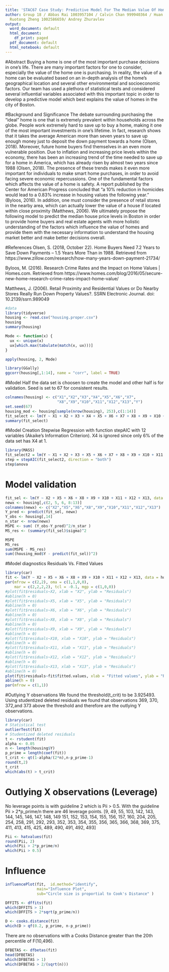 ---
title: 'STAC67 Case Study: Predictive Model For The Median Value Of Homes In Boston'
author: Group 18 / Abbas Rai 1003957104 / Calvin Chan 999940364 / Huan Wang 1001707049/
  Ruotong Zheng 1002586659/ Andrey Zhuravlev
output:
  word_document: default
  html_document:
    df_print: paged
  pdf_document: default
  html_notebook: default
---
#Abstract
Buying a home is one of the most important purchase decisions in one’s life. There are many important factors for one to consider, especially the value of the home one is purchasing. In reality, the value of a home can be evaluated based on an in-depth analysis of the home’s geographical location and several other environmental and socioeconomic factors. Our team has used a plethora of statistical tests and considered several influential variables associated with this important topic in order to develop a predictive model which best explains the value of homes in the city of Boston.

#Background and Significance
The debate surrounding purchasing the "ideal" home is one that is extremely prevalent within households across the globe. People work extremely hard to save up to buy a home, making it one of the most important investments in one's lifetime. In fact, research shows that it takes the average American more than seven years to save up enough money just to deposit the down payment towards a home (Olsen, 2018). Moreover, future home buyers find themselves in an even more vulnerable position. Due to inflation and increasing price levels within the economy, there has been an increasing trend of the time needed to save up for a home in America, which has already risen by almost two years since 1988 (Olsen, 2018). The presence of these trends makes it even more important for individuals to make smart home purchases, in order to avoid facing severe economic repercussions. One of the fundamental factors which affects the value of a home is safety. A report published by the Center for American Progress concluded that “a 10% reduction in homicides would lead to a 0.83% increase in housing values the following year.” (Byloos, 2016). In addition, one must consider the presence of retail stores in the nearby area, which can actually lower the value of a house if located within close proximity (Matthews, 2006). We ultimately propose the following model to predict the median house price levels in Boston in order to provide home buyers and real estate agents with more holistic understanding of the factors which influence the value of homes and provide them with the necessary information to understand the housing market better and make better decisions overall.

#References
Olsen, S. (2018, October 22). Home Buyers Need 7.2 Years to Save Down Payments – 1.5 Years More Than in 1988. Retrieved from https://www.zillow.com/research/how-many-years-down-payment-21734/

Byloos, M. (2016). Research Crime Rates and the Impact on Home Values | Homes.com. Retrieved from https://www.homes.com/blog/2016/05/secure-new-home-research-crime-rates-impact-home-value/

Matthews, J. (2006). Retail Proximity and Residential Values or Do Nearby Stores Really Run Down Property Values?. SSRN Electronic Journal. doi: 10.2139/ssrn.989049



```{r include = FALSE}
#data
library(tidyverse)
housing <- read.csv("housing.proper.csv")
housing
summary(housing)
```
```{r echo = FALSE}
Mode <- function(x) {
  ux <- unique(x)
  ux[which.max(tabulate(match(x, ux)))]
}

apply(housing, 2, Mode)
```
```{r echo = FALSE}
library(GGally)
ggcorr(housing[,1:14], name = "corr", label = TRUE)
```

#Model
Half the data set is choosen to create the model and other half is for validation.
Seed is set to 67 for consistent results.
```{r include = FALSE}

colnames(housing) <- c("X1","X2","X3","X4","X5","X6","X7",
                       "X8","X9","X10","X11","X12","X13","Y")
set.seed(67)
housing_mod <- housing[sample(nrow(housing), 253),c(1:14)]
fit_select <- lm(Y ~ X1 + X2 + X3 + X4 + X5 + X6 + X7 + X8 + X9 + X10 + X11 + X12 + X13, data = housing_mod)
summary(fit_select)
```
#Model Creation
Stepwise Regression with function stepAIC with 12 variables (Akaike's Information Criterion).
X4 is ignored since only 6% of the data set has X4 at 1.
```{r include = FALSE}
library(MASS)
fit_select2 = lm(Y ~ X1 + X2 + X3 + X5 + X6 + X7 + X8 + X9 + X10 + X11 + X12 + X13, data = housing_mod)
step = stepAIC(fit_select2, direction = "both")
step$anova
```
# Model validation

```{r include = FALSE}
fit_sel <- lm(Y ~ X2 + X5 + X6 + X8 + X9 + X10 + X11 + X12 + X13, data = housing_mod)
newx <- housing[,c(2, 5, 6, 8:13)]
colnames(newx) <- c("X2","X5","X6","X8","X9","X10","X11","X12","X13")
Y_pred <- predict(fit_sel, newx)
Y_obs <- housing[,14] 
n_star <- nrow(newx)
MSPE <- sum( (Y_obs-Y_pred)^2/n_star )
MS_res <- (summary(fit_sel)$sigma)^2

MSPE
MS_res
sum(MSPE - MS_res)
sum((housing_mod$Y - predict(fit_sel))^2)
```
#Model diagnostics
Residuals Vs. Fitted Values
```{r echo = FALSE}
library(car)
fit <- lm(Y ~ X2 + X5 + X6 + X8 + X9 + X10 + X11 + X12 + X13, data = housing)
par(mfrow = c(2,2), oma = c(1,1,0,0), 
    mar = c(2,2,2,2), tcl = -0.1, mgp = c(1,0,0))
#plot(fit$residuals~X2, xlab = "X2", ylab = "Residuals")
#abline(h = 0)
#plot(fit$residuals~X5, xlab = "X5", ylab = "Residuals")
#abline(h = 0)
#plot(fit$residuals~X6, xlab = "X6", ylab = "Residuals")
#abline(h = 0)
#plot(fit$residuals~X8, xlab = "X8", ylab = "Residuals")
#abline(h = 0)
#plot(fit$residuals~X9, xlab = "X9", ylab = "Residuals")
#abline(h = 0)
#plot(fit$residuals~X10, xlab = "X10", ylab = "Residuals")
#abline(h = 0)
#plot(fit$residuals~X11, xlab = "X11", ylab = "Residuals")
#abline(h = 0)
#plot(fit$residuals~X12, xlab = "X12", ylab = "Residuals")
#abline(h = 0)
#plot(fit$residuals~X13, xlab = "X13", ylab = "Residuals")
#abline(h = 0)
plot(fit$residuals~fit$fitted.values, xlab = "Fitted values", ylab = "Residuals")
abline(h = 0)
par(mfrow = c(1,1))
```
#Outlying Y observations
We found the threshold(t_crit) to be 3.925493. Using studentized deleted residuals we found that observations 369, 370, 372,and 373 above the threshold and therefore are the outlying Y observations.
```{r include = FALSE}
library(car)
# Statistical test
outlierTest(fit)
# Studentized deleted residuals
t <- rstudent(fit)
alpha <- 0.05
n <- length(housing$Y)
p_prime = length(coef(fit)) 
t_crit <- qt(1-alpha/(2*n),n-p_prime-1)
round(t,2)
t_crit
which(abs(t) > t_crit)
```
# Outlying X observations (Leverage)
No leverage points is with guideline 2 which is Pii > 0.5.
With the guideline Pii > 2*p_prime/n there are 46 leverage points.
[9, 49, 55, 103, 142, 143, 144, 145, 146, 147, 148, 149 151, 152, 153, 154, 155, 156, 157, 160, 204, 205, 254, 258, 291, 292, 293, 352, 353, 354, 355, 356, 365, 366, 368, 369, 375, 411, 413, 415, 425, 489, 490, 491, 492, 493]
```{r echo = FALSE}
Pii <- hatvalues(fit)
round(Pii, 2)
which(Pii > 2*p_prime/n)
which(Pii > 0.5)
```
# Influence
```{r echo = FALSE}
influencePlot(fit,	id.method="identify", 
              main="Influence Plot", 
              sub="Circle size is proportial to Cook's Distance" )
```
```{r include = FALSE}
DFFITS <- dffits(fit)
which(DFFITS > 1)
which(DFFITS > 2*sqrt(p_prime/n))
```

```{r include = FALSE}
D <- cooks.distance(fit)
which(D > qf(0.2, p_prime, n-p_prime))
```
There are no observations with a Cooks Distance greater than the 20th percentile of F(10,496).
```{r include = FALSE}
DFBETAS <- dfbetas(fit)
head(DFBETAS)
which(DFBETAS > 1)
which(DFBETAS > 2/(sqrt(n)))
```